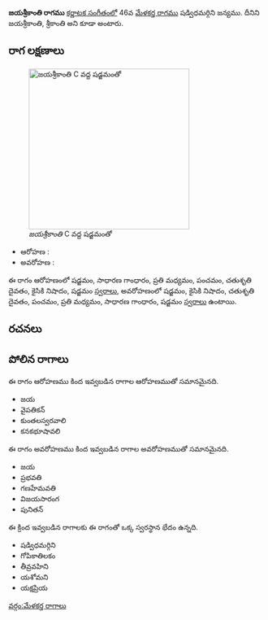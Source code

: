 {{Infobox ragam
	| name          	= జయశ్రీకాంతి
	| synonym	    	= జయశ్రీకాంతి, శ్రీకాంతి
	| mela          	= 
	| chakra        	= 
	| janaka        	= 
	| type          	= షడవ
	| arohanam      	= {{svaraC|S|G2|M2|P|D2|N2|S'}} 
	| avarohanam    	= {{svaraC|S'|N2|D2|P|M2|G2|S}}
	| jeeva         	=
	| chhaya        	=
	| nyasa         	=
	| vishesha      	= 
	| equivalent  		= 
}}
{{కర్ణాటక సంగీత రాగాలు}}
'''జయశ్రీకాంతి రాగము''' [[కర్ణాటక సంగీతం]]లో 46వ [[మేళకర్త రాగము]]  షడ్విధమర్గిని జన్యము. దీనిని జయశ్రీకాంతి, శ్రీకాంతి అని కూడా అంటారు.


==రాగ లక్షణాలు==
[[Image:jayashrikanti_kb2wiki.png|thumb|right|316px|''జయశ్రీకాంతి'' C వద్ద షడ్జమంతో]]

* ఆరోహణ : {{svaraC|S|G2|M2|P|D2|N2|S'}} 
* అవరోహణ : {{svaraC|S'|N2|D2|P|M2|G2|S}}

ఈ రాగం ఆరోహణంలో షడ్జమం, సాధారణ  గాంధారం, ప్రతి మధ్యమం, పంచమం, చతుశృతి దైవతం, కైసికి నిషాదం, షడ్జమం [[స్వరాలు]], అవరోహణంలో షడ్జమం, కైసికి నిషాదం, చతుశృతి దైవతం, పంచమం, ప్రతి మధ్యమం, సాధారణ  గాంధారం, షడ్జమం [[స్వరాలు]] ఉంటాయి.

==రచనలు==



==పోలిన రాగాలు==
ఈ రాగం ఆరోహణము కింద ఇవ్వబడిన రాగాల ఆరోహణముతో సమానమైనది.
* జయ
* వైపతికన్
* కుంతలస్వరవాలి
* కనకభూషావలి

ఈ రాగం అవరోహణము కింద ఇవ్వబడిన రాగాల అవరోహణముతో సమానమైనది.
* జయ
* ప్రభవతి
* గణహేమవతి
* విజయసారంగ
* పునితన్

ఈ క్రింద ఇవ్వబడిన రాగాలకు ఈ రాగంతో ఒక్క స్వరస్థాన భేదం ఉన్నది.
*  షడ్విధమర్గిని
* గోపికాతిలకం
* తీవ్రవహిని
* యశోమని
* యక్షప్రియ



[[వర్గం:మేళకర్త రాగాలు]]